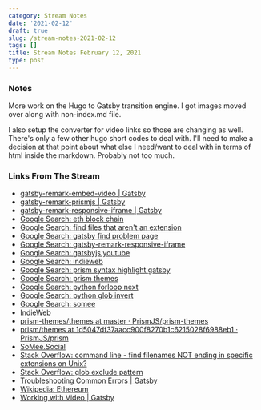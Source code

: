 ```yaml
---
category: Stream Notes
date: '2021-02-12'
draft: true
slug: /stream-notes-2021-02-12
tags: []
title: Stream Notes February 12, 2021
type: post
---
```



### Notes

More work on the Hugo to Gatsby transition engine. I got images moved over along with non-index.md file. 

I also setup the converter for video links so those are changing as well. There's only a few other hugo short codes to deal with. I'll need to make a decision at that point about what else I need/want to deal with in terms of html inside the markdown. Probably not too much. 

### Links From The Stream



- [gatsby-remark-embed-video | Gatsby](https://www.gatsbyjs.com/plugins/gatsby-remark-embed-video/?=video)
- [gatsby-remark-prismjs | Gatsby](https://www.gatsbyjs.com/plugins/gatsby-remark-prismjs/)
- [gatsby-remark-responsive-iframe | Gatsby](https://www.gatsbyjs.com/plugins/gatsby-remark-responsive-iframe/)
- [Google Search: eth block chain](https://www.google.com/search?client=safari&rls=en&q=eth+block+chain&ie=UTF-8&oe=UTF-8)
- [Google Search: find files that aren't an extension](https://www.google.com/search?client=safari&rls=en&q=find+files+that+aren%27t+an+extension&ie=UTF-8&oe=UTF-8)
- [Google Search: gatsby find problem page](https://www.google.com/search?client=safari&rls=en&q=gatsby+find+problem+page&ie=UTF-8&oe=UTF-8)
- [Google Search: gatsby-remark-responsive-iframe](https://www.google.com/search?client=safari&rls=en&q=gatsby-remark-responsive-iframe&ie=UTF-8&oe=UTF-8)
- [Google Search: gatsbyjs youtube](https://www.google.com/search?q=gatsbyjs+youtube)
- [Google Search: indieweb](https://www.google.com/search?client=safari&rls=en&q=indieweb&ie=UTF-8&oe=UTF-8)
- [Google Search: prism syntax highlight gatsby](https://www.google.com/search?client=safari&rls=en&q=prism+syntax+highlight+gatsby&ie=UTF-8&oe=UTF-8)
- [Google Search: prism themes](https://www.google.com/search?client=safari&rls=en&q=prism+themes&ie=UTF-8&oe=UTF-8)
- [Google Search: python forloop next](https://www.google.com/search?client=safari&rls=en&q=python+forloop+next&ie=UTF-8&oe=UTF-8)
- [Google Search: python glob invert](https://www.google.com/search?client=safari&rls=en&q=python+glob+invert&ie=UTF-8&oe=UTF-8)
- [Google Search: somee](https://www.google.com/search?client=safari&rls=en&q=somee&ie=UTF-8&oe=UTF-8)
- [IndieWeb](https://indieweb.org/)
- [prism-themes/themes at master · PrismJS/prism-themes](https://github.com/PrismJS/prism-themes/tree/master/themes)
- [prism/themes at 1d5047df37aacc900f8270b1c6215028f6988eb1 · PrismJS/prism](https://github.com/PrismJS/prism/tree/1d5047df37aacc900f8270b1c6215028f6988eb1/themes)
- [SoMee.Social](https://somee.social/#)
- [Stack Overflow: command line - find filenames NOT ending in specific extensions on Unix?](https://stackoverflow.com/questions/1341467/find-filenames-not-ending-in-specific-extensions-on-unix)
- [Stack Overflow: glob exclude pattern](https://stackoverflow.com/questions/20638040/glob-exclude-pattern)
- [Troubleshooting Common Errors | Gatsby](https://www.gatsbyjs.com/docs/how-to/local-development/troubleshooting-common-errors/)
- [Wikipedia: Ethereum](https://en.wikipedia.org/wiki/Ethereum)
- [Working with Video | Gatsby](https://www.gatsbyjs.com/docs/how-to/images-and-media/working-with-video/)